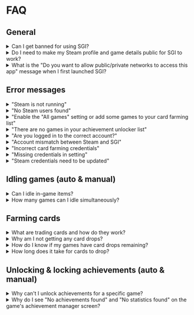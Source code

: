 # FAQ

## General

<details>
<summary>Can I get banned for using SGI?</summary>

> No, SGI uses Steam's official API and interacts with Steam just like normal gaming activity.
</details>

<details>
<summary>Do I need to make my Steam profile and game details public for SGI to work?</summary>

> Yes. For some features to function correctly SGI requires your Steam profile and game details to be set to public in your [privacy settings](https://steamcommunity.com/id/undefined/edit/settings).
</details>

<details>
<summary>What is the "Do you want to allow public/private networks to access this app" message when I first launched SGI?</summary>

> SGI needs to handle multiple inbound/outbound HTTP requests to fetch data from Steam. For SGI to function correctly you will need to accept this prompt.
> 
> If you declined the prompt already, you will need to add SGI as an allowed app in Windows Defender Firewall:
> 1. Open the Windows Control Panel
> 2. Go to System and Security > Windows Defender Firewall
> 3. Click on "Allow an app or feature through Windows Defender Firewall"
> 4. Click "Change settings" then "Add another app..." and then "Browse"
> 5. Navigate to the install directory of the app you want to add, select it, and click "Open"
> 6. Check the boxes for "Private" and/or "Public" networks as needed
> 7. Click "OK" to save the changes
</details>

## Error messages

<details>
<summary>"Steam is not running"</summary>

> Most core features of SGI require the Steam desktop app to be running, and you must be signed in to the same account you are currently logged in to SGI with.
</details>

<details>
<summary>"No Steam users found"</summary>

> - The Steam desktop app needs to be installed
> - You need to be signed in to at least 1 Steam account on the Steam desktop app
> - SGI failed to find the install directory for Steam. Try reinstalling Steam in its default location *(C:\Program Files (x86)\Steam)*
</details>

<details>
<summary>"Enable the "All games" setting or add some games to your card farming list"</summary>

> Your `card farming` list is empty. You either need to add games to the list by following [these steps](/features/card-farming), or enable the `all games` setting in `settings > card farming`
</details>

<details>
<summary>"There are no games in your achievement unlocker list"</summary>

> Your `achievement unlocker` list is empty. You can add games to your list by following [these steps](/features/achievement-unlocker)
</details>

<details>
<summary>"Are you logged in to the correct account?"</summary>

> The account you are signed in to the Steam desktop app with, and the account you are logged in to SGI with are not the same.
>
> This error occurs when using features such as idling games, locking/unlocking achievements, etc.
</details>

<details>
<summary>"Account mismatch between Steam and SGI"</summary>

> There is a mismatch between the Steam account you are logged in to SGI with, and the Steam account you are trying to log in to `card farming` with.
</details>

<details>
<summary>"Incorrect card farming credentials"</summary>

> - You have entered the incorrect cookies. Follow the steps found in the [Steam credentials](/steam-credentials) section
> - Steam accounts with [Family View](https://store.steampowered.com/parental/) _(parental restrictions)_ enabled will also have a `steamParental` cookie that needs to be saved in SGI's settings
> - In some cases, Steam accounts might have a `steamMachineAuth` cookie that needs to be saved in SGI's settings
</details>

<details>
<summary>"Missing credentials in setting"</summary>

> SGI requires your Steam community credentials for the account you plan to farm cards on to see if games in your library have card drops remaining or not. Read the [Steam credentials](/steam-credentials) section for more information
</details>

<details>
<summary>"Steam credentials need to be updated"</summary>

> From time to time the cookies you supply to SGI will expire for several reasons and they will need to be updated. Read the [Steam credentials](/steam-credentials) section for more information
</details>

## Idling games (auto & manual)

<details>
<summary>Can I idle in-game items?</summary>

> No. SGI cannot idle in-game items as it doesn't run an instance of the game. A feature like this could also be seen as exploiting in most game's ToS.
</details>

<details>
<summary>How many games can I idle simultaneously?</summary>

> You can idle a max of 32 games simultaneously. This is the same limit used when farming cards.
</details>

## Farming cards

<details>
<summary>What are trading cards and how do they work?</summary>

> This is covered in great detail in [Steam's Trading Cards FAQ](https://steamcommunity.com/tradingcards/faq).
</details>

<details>
<summary>Why am I not getting any card drops?</summary>

> - You can only receive a limited amount of card drops per game, check "How do I know if my games have card drops remaining?" below for more information.
> - New accounts, accounts with recently refunded games, or accounts with [other restrictions](https://help.steampowered.com/en/faqs/view/71D3-35C2-AD96-AA3A) might experience a delay of up to 3 hours before receiving their first card drop, or even no card drops at all.
> - You must be connected to the internet and signed in to the Steam desktop app.
> - Free-to-play (F2P) games typically require in-game purchases to drop cards.
> - You need to own the game on your account. It can't be a family-shared game.
> - Games must not be [marked as private](https://help.steampowered.com/en/faqs/view/1150-C06F-4D62-4966).
> - Paid games earned from promotions typically won't drop cards.
</details>

<details>
<summary>How do I know if my games have card drops remaining?</summary>

> 1. Go to your Steam profile
> 2. Click on 'Badges'
> 3. Scroll down, or press `CTRL + F` to search for the game's title
> 4. In the top-right of the game card, you will see either `X card drops remaining` or `no card drops remaining`
</details>

<details>
<summary>How long does it take for cards to drop?</summary>

> Card drop timers can be different for every game. The developer sets them and they can vary from 15 minutes to 1 hour.
</details>

## Unlocking & locking achievements (auto & manual)

<details>
<summary>Why can't I unlock achievements for a specific game?</summary>

> While most achievements for most games can be unlocked with SGI, some can't be. Some achievements are tied to in-game statistics, and simply unlocking the achievement through SGI might not work. In some cases, you can manually edit the achievement's statistics in the `statistics` tab, and in other cases, you have to physically complete an in-game activity for the achievement to be unlocked.
</details>

<details>
<summary>Why do I see "No achievements found" and "No statistics found" on the game's achievement manager screen?</summary>

> - The game you are trying to view achievements for does not have any achievements.
> - Your 'Game Details' are set to private in your Steam profile settings.
</details>